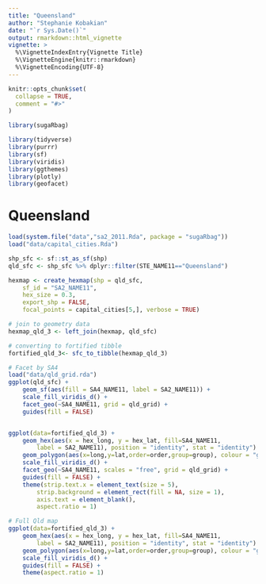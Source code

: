 ```yaml
---
title: "Queensland"
author: "Stephanie Kobakian"
date: "`r Sys.Date()`"
output: rmarkdown::html_vignette
vignette: >
  %\VignetteIndexEntry{Vignette Title}
  %\VignetteEngine{knitr::rmarkdown}
  %\VignetteEncoding{UTF-8}
---
```


```r
knitr::opts_chunk$set(
  collapse = TRUE,
  comment = "#>"
)

library(sugaRbag)

library(tidyverse)
library(purrr)
library(sf)
library(viridis)
library(ggthemes)
library(plotly)
library(geofacet)
```


# Queensland

```r
load(system.file("data","sa2_2011.Rda", package = "sugaRbag"))
load("data/capital_cities.Rda")

shp_sfc <- sf::st_as_sf(shp)
qld_sfc <- shp_sfc %>% dplyr::filter(STE_NAME11=="Queensland")

hexmap <- create_hexmap(shp = qld_sfc,
    sf_id = "SA2_NAME11",
    hex_size = 0.3,
    export_shp = FALSE,
    focal_points = capital_cities[5,], verbose = TRUE)

```


```r

# join to geometry data
hexmap_qld_3 <- left_join(hexmap, qld_sfc)

# converting to fortified tibble
fortified_qld_3<- sfc_to_tibble(hexmap_qld_3)

```



```r

# Facet by SA4
load("data/qld_grid.rda")
ggplot(qld_sfc) +
    geom_sf(aes(fill = SA4_NAME11, label = SA2_NAME11)) +
    scale_fill_viridis_d() +
    facet_geo(~SA4_NAME11, grid = qld_grid) +
    guides(fill = FALSE)


ggplot(data=fortified_qld_3) +
    geom_hex(aes(x = hex_long, y = hex_lat, fill=SA4_NAME11,
        label = SA2_NAME11), position = "identity", stat = "identity") +
    geom_polygon(aes(x=long,y=lat,order=order,group=group), colour = "grey", fill = NA) +
    scale_fill_viridis_d() +
    facet_geo(~SA4_NAME11, scales = "free", grid = qld_grid) +
    guides(fill = FALSE) +
    theme(strip.text.x = element_text(size = 5),
        strip.background = element_rect(fill = NA, size = 1),
        axis.text = element_blank(),
        aspect.ratio = 1)

```


```r

# Full Qld map
ggplot(data=fortified_qld_3) +
    geom_hex(aes(x = hex_long, y = hex_lat, fill=SA4_NAME11,
        label = SA2_NAME11), position = "identity", stat = "identity") +
    geom_polygon(aes(x=long,y=lat,order=order,group=group), colour = "grey", fill = NA) +
    scale_fill_viridis_d() +
    guides(fill = FALSE) +
    theme(aspect.ratio = 1)

```


